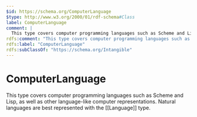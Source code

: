 ```yaml
---
$id: https://schema.org/ComputerLanguage
$type: http://www.w3.org/2000/01/rdf-schema#Class
label: ComputerLanguage
comment: |
  This type covers computer programming languages such as Scheme and Lisp, as well as other language-like computer representations. Natural languages are best represented with the [[Language]] type.
rdfs:comment: "This type covers computer programming languages such as Scheme and Lisp, as well as other language-like computer representations. Natural languages are best represented with the [[Language]] type."
rdfs:label: "ComputerLanguage"
rdfs:subClassOf: "https://schema.org/Intangible"
---
```


# ComputerLanguage

This type covers computer programming languages such as Scheme and Lisp, as well as other language-like computer representations. Natural languages are best represented with the [[Language]] type.

